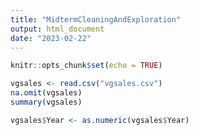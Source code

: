 ```yaml
---
title: "MidtermCleaningAndExploration"
output: html_document
date: "2023-02-22"
---
```


```r
knitr::opts_chunk$set(echo = TRUE)
```

```r
vgsales <- read.csv("vgsales.csv")
na.omit(vgsales)
summary(vgsales)
```
```r
vgsales$Year <- as.numeric(vgsales$Year)
```

